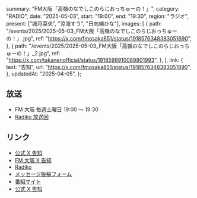   summary: "FM大阪「高嶺のなでしこのらじおっちゅーの！」",
  category: "RADIO",
  date: "2025-05-03",
  start: "19:00",
  end: "19:30",
  region: "ラジオ",
  present: ["城月菜央", "涼海すう", "日向端ひな"],
  images: [
    {
      path: "/events/2025/2025-05-03_FM大阪「高嶺のなでしこのらじおっちゅーの！」.jpg",
      ref: "https://x.com/fmosaka851/status/1918576348383051890",
    },
    {
      path: "/events/2025/2025-05-03_FM大阪「高嶺のなでしこのらじおっちゅーの！」_2.jpg",
      ref: "https://x.com/takanenofficial/status/1918598910089801993",
    },
  ],
  link: {
    text: "告知",
    url: "https://x.com/fmosaka851/status/1918576348383051890",
  },
  updatedAt: "2025-04-05",
};

## 放送

- FM 大阪 毎週土曜日 19:00 〜 19:30
- [Radiko 放送回](https://radiko.jp/share?sid=FMO&t=20250503190000)

## リンク

- [公式 X 告知](https://x.com/takanenofficial/status/1918598910089801993)
- [FM 大阪 X 告知](https://x.com/fmosaka851/status/1918576348383051890)
- [Radiko](https://radiko.jp/share?sid=FMO&t=20250503190000)
- [メッセージ投稿フォーム](https://fmosaka.futureartist.net/enquete/354047)
- [番組サイト](https://www.fmosaka.net/_ct/17722199)
- [公式 X 告知](https://x.com/takanenofficial/status/1836979149044600863)
